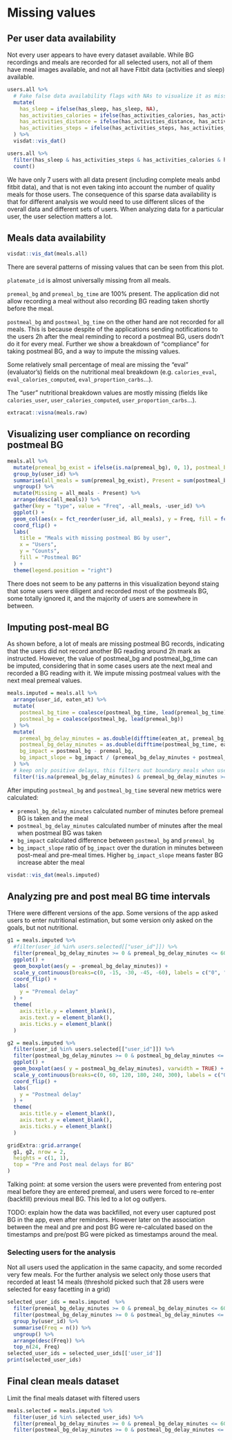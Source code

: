 # Missing values

## Per user data availability

Not every user appears to have every dataset available. While BG recordings and meals are recorded for all selected users, not all of them have meal images available, and not all have Fitbit data (activities and sleep) available.

```r
users.all %>%
  # Fake false data availability flags with NAs to visualize it as missing
  mutate(
    has_sleep = ifelse(has_sleep, has_sleep, NA),
    has_activities_calories = ifelse(has_activities_calories, has_activities_calories, NA),
    has_activities_distance = ifelse(has_activities_distance, has_activities_distance, NA),
    has_activities_steps = ifelse(has_activities_steps, has_activities_steps, NA),
  ) %>%
  visdat::vis_dat()
```

```r
users.all %>%
  filter(has_sleep & has_activities_steps & has_activities_calories & has_activities_distance & !is.na(complete_meals)) %>%
  count()
```

We have only 7 users with all data present (including complete meals anbd fitbit data), and that is not even taking into account the number of quality meals for those users. The consequence of this sparse data availability is that for different analysis we would need to use different slices of the overall data and different sets of users. When analyzing data for a particular user, the user selection matters a lot.


## Meals data availability

```r
visdat::vis_dat(meals.all)
```

There are several patterns of missing values that can be seen from this plot.

`platemate_id` is almost universally missing from all meals.

`premeal_bg` and `premeal_bg_time` are 100% present. The application did not allow recording a meal without also recording BG reading taken shortly before the meal. 

`postmeal_bg` and `postmeal_bg_time` on the other hand are not recorded for all meals. This is because despite of the applications sending notifications to the users 2h after the meal reminding to record a postmeal BG, users dodn't do it for every meal. Further we show a breakdown of "compliance" for taking postmeal BG, and a way to impute the missing values.

Some relatively small percentage of meal are missing the "eval" (evaluator's) fields on the nutritional meal breakdown (e.g. `calories_eval`, `eval_calories_computed`, `eval_proportion_carbs`...). 

The "user" nutritional breakdown values are mostly missing (fields like `calories_user`, `user_calories_computed`, `user_proportion_carbs`...). 

```r
extracat::visna(meals.raw)
```

## Visualizing user compliance on recording postmeal BG

```r
meals.all %>%
  mutate(premeal_bg_exist = ifelse(is.na(premeal_bg), 0, 1), postmeal_bg_exist = ifelse(is.na(postmeal_bg), 0, 1)) %>%
  group_by(user_id) %>%
  summarise(all_meals = sum(premeal_bg_exist), Present = sum(postmeal_bg_exist)) %>%
  ungroup() %>%
  mutate(Missing = all_meals - Present) %>%
  arrange(desc(all_meals)) %>%
  gather(key = "type", value = "Freq", -all_meals, -user_id) %>%
  ggplot() +
  geom_col(aes(x = fct_reorder(user_id, all_meals), y = Freq, fill = fct_relevel(type, "Present", "Missing")), position = position_stack(reverse = TRUE)) +
  coord_flip() + 
  labs(
    title = "Meals with missing postmeal BG by user",
    x = "Users",
    y = "Counts",
    fill = "Postmeal BG"
  ) +
  theme(legend.position = "right")
```

There does not seem to be any patterns in this visualization beyond staing that some users were diligent and recorded most of the postmeals BG, some totally ignored it, and the majority of users are somewhere in between.

## Imputing post-meal BG

As shown before, a lot of meals are missing postmeal BG records, indicating that the users did not record another BG reading around 2h mark as instructed. However, the value of postmeal_bg and postmeal_bg_time can be imputed, considering that in some cases users ate the next meal and recorded a BG reading with it. We impute missing postmeal values with the next meal premeal values. 




```r
meals.imputed = meals.all %>%
  arrange(user_id, eaten_at) %>%
  mutate(
    postmeal_bg_time = coalesce(postmeal_bg_time, lead(premeal_bg_time)), 
    postmeal_bg = coalesce(postmeal_bg, lead(premeal_bg))
  ) %>%
  mutate(
    premeal_bg_delay_minutes = as.double(difftime(eaten_at, premeal_bg_time, units = "mins")),
    postmeal_bg_delay_minutes = as.double(difftime(postmeal_bg_time, eaten_at, units = "mins")),
    bg_impact = postmeal_bg - premeal_bg,
    bg_impact_slope = bg_impact / (premeal_bg_delay_minutes + postmeal_bg_delay_minutes)
  ) %>%
  # keep only positive delays, this filters out boundary meals when user_id changes in the dataset and getting the next record meal will be incorrect.
  filter(!is.na(premeal_bg_delay_minutes) & premeal_bg_delay_minutes >= 0 & !is.na(postmeal_bg_delay_minutes) & postmeal_bg_delay_minutes >= 0 ) 
```

After imputing `postmeal_bg` and `postmeal_bg_time` several new metrics were calculated:

* `premeal_bg_delay_minutes` calculated number of minutes before premeal BG is taken and the meal
* `postmeal_bg_delay_minutes` calculated number of minutes after the meal when postmeal BG was taken
* `bg_impact` calculated difference between `postmeal_bg` and `premeal_bg`
* `bg_impact_slope` ratio of `bg_impact` over the duration in minutes between post-meal and pre-meal times. Higher `bg_impact_slope` means faster BG increase abter the meal



```r
visdat::vis_dat(meals.imputed)
```

## Analyzing pre and post meal BG time intervals 

THere were different versions of the app. Some versions of the app asked users to enter nutritional estimation, but some version only asked on the goals, but not nutritional.


```r
g1 = meals.imputed %>%
  #filter(user_id %in% users.selected[["user_id"]]) %>%
  filter(premeal_bg_delay_minutes >= 0 & premeal_bg_delay_minutes <= 60) %>%
  ggplot() +
  geom_boxplot(aes(y = -premeal_bg_delay_minutes)) + 
  scale_y_continuous(breaks=c(0, -15, -30, -45, -60), labels = c("0", "15m", "30m", "45m", "1h"), limits = c(-60, 0), expand = expand_scale(mult = c(0.1, 0))) + 
  coord_flip() +
  labs( 
    y = "Premeal delay"
  ) + 
  theme(
    axis.title.y = element_blank(),
    axis.text.y = element_blank(),
    axis.ticks.y = element_blank()
  )

g2 = meals.imputed %>%
  filter(user_id %in% users.selected[["user_id"]]) %>%
  filter(postmeal_bg_delay_minutes >= 0 & postmeal_bg_delay_minutes <= 1000) %>%
  ggplot() +
  geom_boxplot(aes( y = postmeal_bg_delay_minutes), varwidth = TRUE) + 
  scale_y_continuous(breaks=c(0, 60, 120, 180, 240, 300), labels = c("0", "1h", "2h", "3h", "4h", "5h"), limits = c(0, 1000), expand = expand_scale(mult = c(0, .05))) + 
  coord_flip() +
  labs( 
    y = "Postmeal delay"
  ) + 
  theme(
    axis.title.y = element_blank(),
    axis.text.y = element_blank(),
    axis.ticks.y = element_blank()
  )

gridExtra::grid.arrange(
  g1, g2, nrow = 2,
  heights = c(1, 1),
  top = "Pre and Post meal delays for BG"
)

```

Talking point: at some version the users were prevented from entering post meal before they are entered premeal, and users were forced to re-enter (backfill) previous meal BG. This led to a lot og outlyers.


TODO: explain how the data was backfilled, not every user captured post BG in the app, even after reminders. However later on the association between the meal and pre and post BG were re-calculated based on the timestamps and pre/post BG were picked as timestamps around the meal.

### Selecting users for the analysis

Not all users used the application in the same capacity, and some recorded very few meals. For the further analysis we select only those users that recorded at least 14 meals (threshold picked such that 28 users were selected for easy facetting in a grid)

```r
selected_user_ids = meals.imputed  %>%
  filter(premeal_bg_delay_minutes >= 0 & premeal_bg_delay_minutes <= 60) %>% # Limit premeal bg delay to 1h
  filter(postmeal_bg_delay_minutes >= 0 & postmeal_bg_delay_minutes <= 240) %>% # Limit postmeal bg delay to 4h 
  group_by(user_id) %>%
  summarise(Freq = n()) %>%
  ungroup() %>%
  arrange(desc(Freq)) %>%
  top_n(24, Freq)
selected_user_ids = selected_user_ids[['user_id']]
print(selected_user_ids)
```

## Final clean meals dataset

Limit the final meals dataset with filtered users

```r
meals.selected = meals.imputed %>%
  filter(user_id %in% selected_user_ids) %>%
  filter(premeal_bg_delay_minutes >= 0 & premeal_bg_delay_minutes <= 60) %>% # Limit premeal bg delay to 1h
  filter(postmeal_bg_delay_minutes >= 0 & postmeal_bg_delay_minutes <= 240) # Limit postmeal bg delay to 4h 
```



